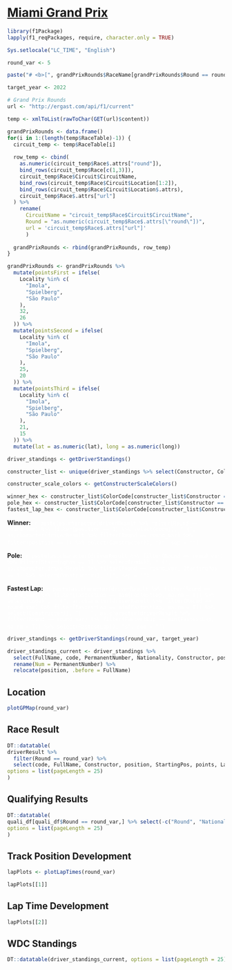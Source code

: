 # <b>[Miami Grand Prix](http://en.wikipedia.org/wiki/2022_Miami_Grand_Prix)</b>

```r
library(f1Package)
lapply(f1_reqPackages, require, character.only = TRUE) 

Sys.setlocale("LC_TIME", "English")
```

```r
round_var <- 5

paste("# <b>[", grandPrixRounds$RaceName[grandPrixRounds$Round == round_var], "](", grandPrixRounds$url[round_var], ")</b>", sep = "")

target_year <- 2022
```

```r
# Grand Prix Rounds
url <- "http://ergast.com/api/f1/current"

temp <- xmlToList(rawToChar(GET(url)$content))

grandPrixRounds <- data.frame()
for(i in 1:(length(temp$RaceTable)-1)) {
  circuit_temp <- temp$RaceTable[i]
  
  row_temp <- cbind(
    as.numeric(circuit_temp$Race$.attrs["round"]),
    bind_rows(circuit_temp$Race[c(1,3)]),
    circuit_temp$Race$Circuit$CircuitName,
    bind_rows(circuit_temp$Race$Circuit$Location[1:2]),
    bind_rows(circuit_temp$Race$Circuit$Location$.attrs),
    circuit_temp$Race$.attrs["url"]
  ) %>%
    rename(
      CircuitName = "circuit_temp$Race$Circuit$CircuitName",
      Round = "as.numeric(circuit_temp$Race$.attrs[\"round\"])",
      url = 'circuit_temp$Race$.attrs["url"]'
      )
  
  grandPrixRounds <- rbind(grandPrixRounds, row_temp)
}

grandPrixRounds <- grandPrixRounds %>%
  mutate(pointsFirst = ifelse(
    Locality %in% c(
      "Imola",
      "Spielberg",
      "São Paulo"
    ),
    32,
    26
  )) %>%
  mutate(pointsSecond = ifelse(
    Locality %in% c(
      "Imola",
      "Spielberg",
      "São Paulo"
    ),
    25,
    20
  )) %>%
  mutate(pointsThird = ifelse(
    Locality %in% c(
      "Imola",
      "Spielberg",
      "São Paulo"
    ),
    21,
    15
  )) %>%
  mutate(lat = as.numeric(lat), long = as.numeric(long))
```

```r
driver_standings <- getDriverStandings()

constructer_list <- unique(driver_standings %>% select(Constructor, ColorCode))

constructer_scale_colors <- getConstructerScaleColors()
```

```r
winner_hex <- constructer_list$ColorCode[constructer_list$Constructor == as.character(driverResult %>% filter(Round == round_var) %>% filter(position == 1) %>% select(Constructor))]
pole_hex <- constructer_list$ColorCode[constructer_list$Constructor == as.character(driverResult %>% filter(Round == round_var) %>% filter(StartingPos == 1) %>% select(Constructor))]
fastest_lap_hex <- constructer_list$ColorCode[constructer_list$Constructor == as.character(driverResult %>% filter(Round == round_var) %>% filter(FastestLap == min(FastestLap, na.rm = T)) %>% select(Constructor))]
```


**Winner:** <span style="background-color:`r winner_hex`;color:white">&nbsp;`r paste(as.character(driverResult %>% filter(Round == round_var) %>% filter(position == 1) %>% select(code)), " (", as.character(driverResult %>% filter(Round == round_var) %>% filter(position == 1) %>% select(Constructor)), ")", sep = "")`&nbsp;</span> <br>

**Pole:** <span style="background-color:`r pole_hex`;color:white">&nbsp;`r paste(as.character(driverResult %>% filter(Round == round_var) %>% filter(StartingPos == 1) %>% select(code)), " (", as.character(driverResult %>% filter(Round == round_var, StartingPos == 1) %>% select(Constructor)), ")", sep = "")`&nbsp;</span>  <br>

**Fastest Lap:** <span style="background-color:`r fastest_lap_hex`;color:white">&nbsp;`r paste(as.character(driverResult %>% filter(Round == round_var) %>% filter(FastestLap == min(FastestLap, na.rm = T)) %>% select(code)), " (", as.character(driverResult %>% filter(Round == round_var) %>% filter(FastestLap == min(FastestLap, na.rm = T)) %>% select(Constructor)), ") - ", as.character(driverResult %>% filter(Round == round_var) %>% filter(FastestLap == min(FastestLap, na.rm = T)) %>% select(FastestLap)), "s", sep = "")`&nbsp;</span>

```r
driver_standings <- getDriverStandings(round_var, target_year)

driver_standings_current <- driver_standings %>%
  select(FullName, code, PermanentNumber, Nationality, Constructor, position, points, wins) %>%
  rename(Num = PermanentNumber) %>%
  relocate(position, .before = FullName)
```

## Location

```r
plotGPMap(round_var)
```

## Race Result

```r
DT::datatable(
driverResult %>%
  filter(Round == round_var) %>%
  select(code, FullName, Constructor, position, StartingPos, points, Laps, Status, FastestLap, avgSpeedKph), 
options = list(pageLength = 25)
)
```

## Qualifying Results

```r
DT::datatable(
quali_df[quali_df$Round == round_var,] %>% select(-c("Round", "Nationality")),
options = list(pageLength = 25)
)
```

## Track Position Development

```r
lapPlots <- plotLapTimes(round_var)

lapPlots[[1]]
```

## Lap Time Development

```r
lapPlots[[2]]
```

## WDC Standings

```r
DT::datatable(driver_standings_current, options = list(pageLength = 25), rownames = F)
```